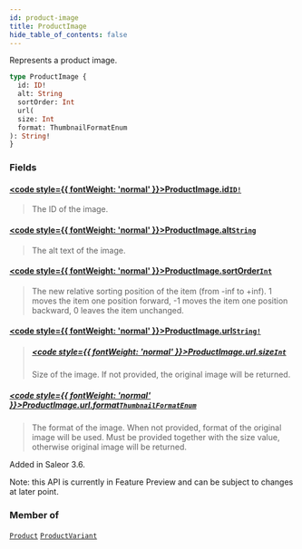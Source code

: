 ```yaml
---
id: product-image
title: ProductImage
hide_table_of_contents: false
---
```








Represents a product image.

```graphql
type ProductImage {
  id: ID!
  alt: String
  sortOrder: Int
  url(
  size: Int
  format: ThumbnailFormatEnum
): String!
}
```


### Fields

#### [<code style={{ fontWeight: 'normal' }}>ProductImage.<b>id</b></code>](#)<Bullet />[`ID!`](../../../developer/api-reference/scalars/id) <Badge class="secondary" text="non-null"/> <Badge class="secondary" text="scalar"/>
> The ID of the image.
> 

#### [<code style={{ fontWeight: 'normal' }}>ProductImage.<b>alt</b></code>](#)<Bullet />[`String`](../../../developer/api-reference/scalars/string) <Badge class="secondary" text="scalar"/>
> The alt text of the image.
> 

#### [<code style={{ fontWeight: 'normal' }}>ProductImage.<b>sortOrder</b></code>](#)<Bullet />[`Int`](../../../developer/api-reference/scalars/int) <Badge class="secondary" text="scalar"/>
> The new relative sorting position of the item (from -inf to +inf). 1 moves the item one position forward, -1 moves the item one position backward, 0 leaves the item unchanged.
> 

#### [<code style={{ fontWeight: 'normal' }}>ProductImage.<b>url</b></code>](#)<Bullet />[`String!`](../../../developer/api-reference/scalars/string) <Badge class="secondary" text="non-null"/> <Badge class="secondary" text="scalar"/>
> 
> ##### [<code style={{ fontWeight: 'normal' }}>ProductImage.url.<b>size</b></code>](#)<Bullet />[`Int`](../../../developer/api-reference/scalars/int) <Badge class="secondary" text="scalar"/>
> Size of the image. If not provided, the original image will be returned.
> 

##### [<code style={{ fontWeight: 'normal' }}>ProductImage.url.<b>format</b></code>](#)<Bullet />[`ThumbnailFormatEnum`](../../../developer/api-reference/enums/thumbnail-format-enum) <Badge class="secondary" text="enum"/>
> The format of the image. When not provided, format of the original image will be used. Must be provided together with the size value, otherwise original image will be returned.

Added in Saleor 3.6.

Note: this API is currently in Feature Preview and can be subject to changes at later point.
> 



### Member of

[`Product`](../../../developer/api-reference/objects/product)  <Badge class="secondary" text="object"/><Bullet />[`ProductVariant`](../../../developer/api-reference/objects/product-variant)  <Badge class="secondary" text="object"/>



